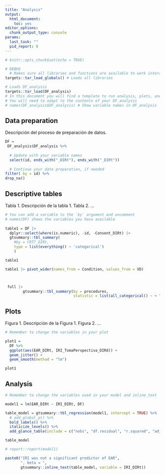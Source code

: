 ```yaml
---
title: "Analysis"
output: 
  html_document: 
    toc: yes
editor_options: 
  chunk_output_type: console
params:
  last_task: ""
  pid_report: 0
---
```


```r

# knitr::opts_chunk$set(echo = TRUE)

# DEBUG
  # Makes sure all libraries and functions are available to work interactivelly
targets::tar_load_globals() # Loads all libraries

# Loads DF_analysis
targets::tar_load(DF_analysis)
# In this document you will find a template to run analysis, plots, and tables
# You will need to adapt to the contents of your DF_analysis
# names(DF_analysis$DF_analysis) # Show variable names in DF_analysis

```

## Data preparation

Descripción del proceso de preparación de datos.

```r

DF =
 DF_analysis$DF_analysis %>% 
  
  # Update with your variable names
  select(id, ends_with("_DIRt"), ends_with("_DIRt"))
  
  # Continue your data preparation, if needed
filter( by = id) %>% 
drop_na()


```

## Descriptive tables

Tabla 1. Descripción de la tabla 1. Tabla 2. ...

```r

# You can add a variable to the `by` argument and uncomment
# names(DF) shows the variables you hava available
  
table1 = DF |>
  dplyr::select(where(is.numeric), -id, -Consent_DIRt) |> 
  gtsummary::tbl_summary(
    #by = CRT7_DIRt,
    type = list(everything() ~ 'categorical')
    )

table1

table1 |> pivot_wider(names_from = Condition, values_from = VD)



 full |> 
        gtsummary::tbl_summary(by = procedures,
                               statistic = list(all_categorical() ~ ~ "{mean} ({sd}) {n} ({p})"), missing = "ifany")

```

## Plots

Figura 1. Descripción de la Figura 1. Figura 2. ...

```r

# Remember to change the variables in your plot

plot1 =
  DF %>%
  ggplot(aes(EAR_DIRt, IRI_TomaPerspectiva_DIRd)) +
  geom_jitter() +
  geom_smooth(method = "lm")

plot1

```

## Analysis

```r

# Remember to change the variables used in your model and inline_text 

model1 = lm(EAR_DIRt ~ IRI_DIRt, DF)

table_model = gtsummary::tbl_regression(model1, intercept = TRUE) %>% 
  # add_global_p() %>%
  bold_labels() %>% 
  italicize_levels() %>% 
  add_glance_table(include = c("nobs", "df.residual", "r.squared", "adj.r.squared"))

table_model

# report::report(model1)

paste0("IRI was not a significant predictor of EAR", 
       ", beta = ", 
       gtsummary::inline_text(table_model, variable = IRI_DIRt))

```
